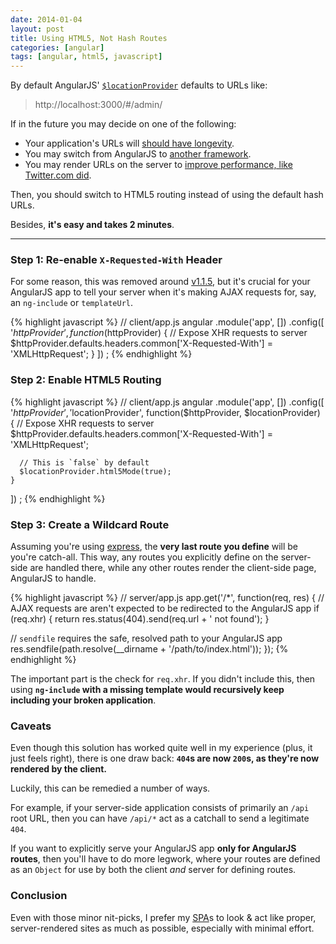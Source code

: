 ```yaml
---
date: 2014-01-04
layout: post
title: Using HTML5, Not Hash Routes
categories: [angular]
tags: [angular, html5, javascript]
---
```


By default AngularJS' [`$locationProvider`][1] defaults to URLs like:

> http://localhost:3000/#/admin/

If in the future you may decide on one of the following:

- Your application's URLs will [should have longevity][2].
- You may switch from AngularJS to [another framework][3].
- You may render URLs on the server to [improve performance, like Twitter.com did][4].

Then, you should switch to HTML5 routing instead of using the default hash URLs.

Besides, **it's easy and takes 2 minutes**.

---

### Step 1: Re-enable `X-Requested-With` Header

For some reason, this was removed around [v1.1.5][6], but it's crucial
for your AngularJS app to tell your server when it's making AJAX requests
for, say, an `ng-include` or `templateUrl`.

{% highlight javascript %}
// client/app.js
angular
.module('app', [])
.config([
'$httpProvider',
    function($httpProvider) {
// Expose XHR requests to server
\$httpProvider.defaults.headers.common['X-Requested-With'] = 'XMLHttpRequest';
}
])
;
{% endhighlight %}

### Step 2: Enable HTML5 Routing

{% highlight javascript %}
// client/app.js
angular
.module('app', [])
.config([
'$httpProvider',
    '$locationProvider',
function($httpProvider, $locationProvider) {
// Expose XHR requests to server
\$httpProvider.defaults.headers.common['X-Requested-With'] = 'XMLHttpRequest';

      // This is `false` by default
      $locationProvider.html5Mode(true);
    }

])
;
{% endhighlight %}

### Step 3: Create a Wildcard Route

Assuming you're using [express][5], the **very last route you define**
will be you're catch-all. This way, any routes you explicitly define on
the server-side are handled there, while any other routes render the
client-side page, AngularJS to handle.

{% highlight javascript %}
// server/app.js
app.get('/\*', function(req, res) {
// AJAX requests are aren't expected to be redirected to the AngularJS app
if (req.xhr) {
return res.status(404).send(req.url + ' not found');
}

// `sendfile` requires the safe, resolved path to your AngularJS app
res.sendfile(path.resolve(\_\_dirname + '/path/to/index.html'));
});
{% endhighlight %}

The important part is the check for `req.xhr`. If you didn't include this,
then using **`ng-include` with a missing template would recursively keep including
your broken application**.

### Caveats

Even though this solution has worked quite well in my experience (plus, it just
feels right), there is one draw back:
**`404`s are now `200`s, as they're now rendered by the client.**

Luckily, this can be remedied a number of ways.

For example, if your server-side application consists of primarily an `/api`
root URL, then you can have `/api/*` act as a catchall to send a legitimate `404`.

If you want to explicitly serve your AngularJS app **only for AngularJS routes**,
then you'll have to do more legwork, where your routes are defined as an `Object`
for use by both the client _and_ server for defining routes.

### Conclusion

Even with those minor nit-picks, I prefer my [SPA][7]s to look & act like
proper, server-rendered sites as much as possible, especially with minimal effort.

[1]: http://code.angularjs.org/1.2.7/docs/api/ng.$locationProvider
[2]: http://www.w3.org/Provider/Style/URI.html
[3]: http://facebook.github.io/react/
[4]: https://blog.twitter.com/2012/improving-performance-twittercom
[5]: http://expressjs.com/
[6]: https://github.com/angular/angular.js/commit/3a75b1124d062f64093a90b26630938558909e8d
[7]: http://en.wikipedia.org/wiki/Single-page_application
